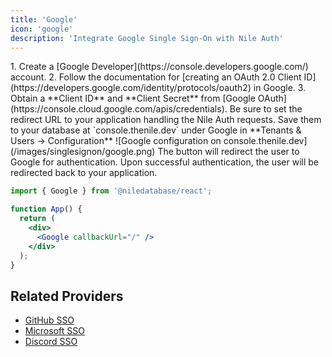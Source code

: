 ```yaml
---
title: 'Google'
icon: 'google'
description: 'Integrate Google Single Sign-On with Nile Auth'
---
```


<Steps>
<Step title="Setup Google Developer Console">
1. Create a [Google Developer](https://console.developers.google.com/) account.
2. Follow the documentation for [creating an OAuth 2.0 Client ID](https://developers.google.com/identity/protocols/oauth2) in Google.
3. Obtain a **Client ID** and **Client Secret** from [Google OAuth](https://console.cloud.google.com/apis/credentials). Be sure to set the redirect URL to your application handling the Nile Auth requests.
</Step>

<Step title="Save Client ID and Client Secret in Nile">
Save them to your database at `console.thenile.dev` under Google in **Tenants & Users -> Configuration**  
![Google configuration on console.thenile.dev](/images/singlesignon/google.png)
</Step>

<Step title="Add the `Google` button to your login page">
The button will redirect the user to Google for authentication. Upon successful authentication, the user will be redirected back to your application.

```jsx
import { Google } from '@niledatabase/react';

function App() {
  return (
    <div>
      <Google callbackUrl="/" />
    </div>
  );
}
```
</Step>
</Steps>

## Related Providers

- [GitHub SSO](/auth/singlesignon/github)
- [Microsoft SSO](/auth/singlesignon/microsoft)
- [Discord SSO](/auth/singlesignon/discord) 